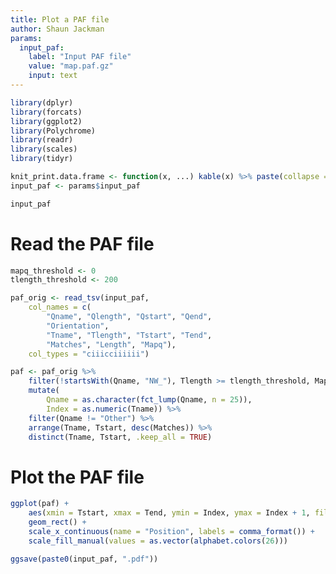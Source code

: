 ```yaml
---
title: Plot a PAF file
author: Shaun Jackman
params:
  input_paf:
    label: "Input PAF file"
    value: "map.paf.gz"
    input: text
---
```


```r
library(dplyr)
library(forcats)
library(ggplot2)
library(Polychrome)
library(readr)
library(scales)
library(tidyr)

knit_print.data.frame <- function(x, ...) kable(x) %>% paste(collapse = "\n") %>% asis_output
input_paf <- params$input_paf

input_paf
```

# Read the PAF file
```r
mapq_threshold <- 0
tlength_threshold <- 200

paf_orig <- read_tsv(input_paf,
	col_names = c(
		"Qname", "Qlength", "Qstart", "Qend",
		"Orientation",
		"Tname", "Tlength", "Tstart", "Tend",
		"Matches", "Length", "Mapq"),
	col_types = "ciiicciiiiii")

paf <- paf_orig %>%
	filter(!startsWith(Qname, "NW_"), Tlength >= tlength_threshold, Mapq >= mapq_threshold) %>%
	mutate(
		Qname = as.character(fct_lump(Qname, n = 25)),
		Index = as.numeric(Tname)) %>%
	filter(Qname != "Other") %>%
	arrange(Tname, Tstart, desc(Matches)) %>%
	distinct(Tname, Tstart, .keep_all = TRUE)
```

# Plot the PAF file
```r
ggplot(paf) +
	aes(xmin = Tstart, xmax = Tend, ymin = Index, ymax = Index + 1, fill = Qname) +
	geom_rect() +
	scale_x_continuous(name = "Position", labels = comma_format()) +
	scale_fill_manual(values = as.vector(alphabet.colors(26)))
```

```r
ggsave(paste0(input_paf, ".pdf"))
```
